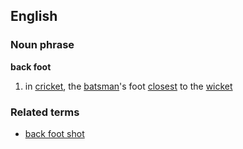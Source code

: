 ==English==
===Noun phrase===
'''back foot'''
# in [[cricket]], the [[batsman]]'s foot [[closest]] to the [[wicket]]
===Related terms===
* [[back foot shot]]